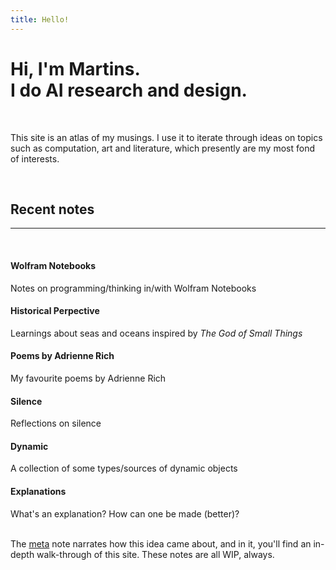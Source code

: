 ```yaml
---
title: Hello!
---
```



<div class="mt-5 p-8 bg-gradient-to-t from-night to-gray-900 rounded-2xl">
  <h1 class="text-white font-semibold dark:text-white">
    Hi, I'm <Link class="no-underline hover:text-gray-400" href="https://martinssamuel.com" target="_blank">Martins</Link>.<br/>I do AI research and design.
  </h1>
  <br/>
  <p class="font-normal text-white dark:text-white">This site is an atlas of my musings. I use it to iterate through ideas on topics such as computation, art and literature, which presently are my most fond of interests.
  </p>
</div>

<br/>

<div class="p-4 py-8 rounded-3xl bg-beige bg-opacity-50 dark:bg-gray-900 dark:bg-opacity-30">

<div class='px-4'>
  <h2 class="mt-0 font-normal text-yellow-600 dark:text-yellow-500">
   Recent notes
  </h2>

  <hr class='border-beigeDarker dark:border-gray-800 dark:border-opacity-50'/>
</div>

  <br/>

  <div class="-my-2 p-0 grid grid-cols-1 sm:grid-cols-2 gap-0">

  <div>
  <LinkToStacked class="no-underline" to='wolfram-notebooks' key='wolfram-notebooks'>
    <div class='p-4 pt-0 rounded-lg hover:bg-beigeDarker hover:bg-opacity-50 dark:hover:bg-gray-800 dark:hover:bg-opacity-30'>
      <h4 class="mt-0 pt-3 text-black">Wolfram Notebooks</h4>
      <p class="mt-1 mb-0 mb-0 text-sm text-black text-opacity-50 text-left">Notes on programming/thinking in/with Wolfram Notebooks</p>
    </div>
  </LinkToStacked>
  </div>

  <div>
  <LinkToStacked class="no-underline" to='historical-perspective' key='historical-perspective'>
    <div class='p-4 pt-0 rounded-lg hover:bg-beigeDarker hover:bg-opacity-50 dark:hover:bg-gray-800 dark:hover:bg-opacity-30'>
      <h4 class="mt-0 pt-3 text-black">Historical Perpective</h4>
      <p class="mt-1 mb-0 mb-0 text-sm text-black text-opacity-50 text-left">Learnings about seas and oceans inspired by <em>The God of Small Things</em></p>
    </div>
  </LinkToStacked>
  </div>

  <div>
  <LinkToStacked class="no-underline" to='poems-by-adrienne-rich' key='poems-by-adrienne-rich'>
    <div class='p-4 pt-0 rounded-lg hover:bg-beigeDarker hover:bg-opacity-50 dark:hover:bg-gray-800 dark:hover:bg-opacity-30'>
      <h4 class="mt-0 pt-3 text-black">Poems by Adrienne Rich</h4>
      <p class="mt-1 mb-0 text-sm  text-black text-opacity-50 text-left">My favourite poems by Adrienne Rich</p>
    </div>
  </LinkToStacked>
  </div>

  <div>
  <LinkToStacked class="no-underline" to='silence' key='silence'>
    <div class='p-4 pt-0 rounded-lg hover:bg-beigeDarker hover:bg-opacity-50 dark:hover:bg-gray-800 dark:hover:bg-opacity-30'>
      <h4 class="mt-0 pt-3 text-black">Silence</h4>
      <p class="mt-1 mb-0 text-sm  text-black text-opacity-50 text-left">Reflections on silence</p>
    </div>
  </LinkToStacked>
  </div>

  <div>
  <LinkToStacked class="no-underline" to='dynamic' key='dynamic'>
    <div class='p-4 pt-0 rounded-lg hover:bg-beigeDarker hover:bg-opacity-50 dark:hover:bg-gray-800 dark:hover:bg-opacity-30'>
      <h4 class="mt-0 pt-3 text-black">Dynamic</h4>
      <p class="mt-1 mb-0 text-sm  text-black text-opacity-50 text-left">A collection of some types/sources of dynamic objects</p>
    </div>
  </LinkToStacked>
  </div>

  <div>
  <LinkToStacked class="no-underline" to='explanations' key='explanations'>
    <div class='p-4 pt-0 rounded-lg hover:bg-beigeDarker hover:bg-opacity-50 dark:hover:bg-gray-800 dark:hover:bg-opacity-30'>
      <h4 class="mt-0 pt-3 text-black">Explanations</h4>
      <p class="mt-1 mb-0 text-sm  text-black text-opacity-50 text-left">What's an explanation? How can one be made (better)?</p>
    </div>
  </LinkToStacked>
  </div>

  </div>

</div>

<br/>

<div class='py-4 px-8'>
The <a href="/meta">meta</a> note narrates how this idea came about, and in it, you'll find an in-depth walk-through of this site. These notes are all WIP, always.
</div>
